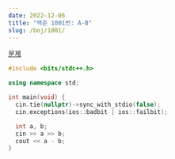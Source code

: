 ```yaml
---
date: 2022-12-06
title: "백준 1001번: A-B"
slug: /boj/1001/
---
```




<MdxLayout>
<SEO title={title} description={title} />
<Container>

<Title>

{title}

<span>{date}</span>

</Title>

<Article>

[문제](https://www.acmicpc.net/problem/1001)

```cpp
#include <bits/stdc++.h>

using namespace std;

int main(void) {
  cin.tie(nullptr)->sync_with_stdio(false);
  cin.exceptions(ios::badbit | ios::failbit);

  int a, b;
  cin >> a >> b;
  cout << a - b;
}
```

</Article>
</Container>
</MdxLayout>
